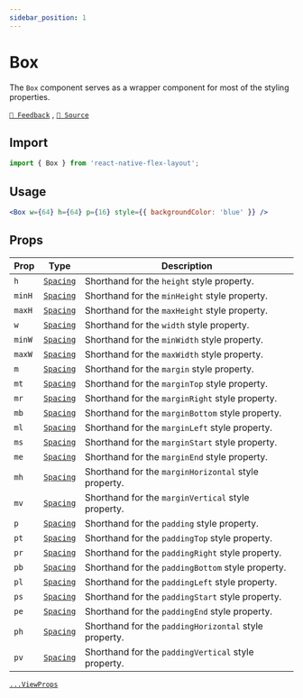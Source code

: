 ```yaml
---
sidebar_position: 1
---
```


# Box

The `Box` component serves as a wrapper component for most of the styling properties.

[`💬 Feedback`](https://github.com/yamankatby/react-native-flex-layout/labels/box) , [`🌱 Source`](https://github.com/yamankatby/react-native-flex-layout/blob/main/src/Box.tsx)

## Import

```js
import { Box } from 'react-native-flex-layout';
```

## Usage

```jsx
<Box w={64} h={64} p={16} style={{ backgroundColor: 'blue' }} />
```

## Props

| Prop   | Type                         | Description                                           |
| ------ | ---------------------------- | ----------------------------------------------------- |
| `h`    | [`Spacing`](/guides/spacing) | Shorthand for the `height` style property.            |
| `minH` | [`Spacing`](/guides/spacing) | Shorthand for the `minHeight` style property.         |
| `maxH` | [`Spacing`](/guides/spacing) | Shorthand for the `maxHeight` style property.         |
| `w`    | [`Spacing`](/guides/spacing) | Shorthand for the `width` style property.             |
| `minW` | [`Spacing`](/guides/spacing) | Shorthand for the `minWidth` style property.          |
| `maxW` | [`Spacing`](/guides/spacing) | Shorthand for the `maxWidth` style property.          |
| `m`    | [`Spacing`](/guides/spacing) | Shorthand for the `margin` style property.            |
| `mt`   | [`Spacing`](/guides/spacing) | Shorthand for the `marginTop` style property.         |
| `mr`   | [`Spacing`](/guides/spacing) | Shorthand for the `marginRight` style property.       |
| `mb`   | [`Spacing`](/guides/spacing) | Shorthand for the `marginBottom` style property.      |
| `ml`   | [`Spacing`](/guides/spacing) | Shorthand for the `marginLeft` style property.        |
| `ms`   | [`Spacing`](/guides/spacing) | Shorthand for the `marginStart` style property.       |
| `me`   | [`Spacing`](/guides/spacing) | Shorthand for the `marginEnd` style property.         |
| `mh`   | [`Spacing`](/guides/spacing) | Shorthand for the `marginHorizontal` style property.  |
| `mv`   | [`Spacing`](/guides/spacing) | Shorthand for the `marginVertical` style property.    |
| `p`    | [`Spacing`](/guides/spacing) | Shorthand for the `padding` style property.           |
| `pt`   | [`Spacing`](/guides/spacing) | Shorthand for the `paddingTop` style property.        |
| `pr`   | [`Spacing`](/guides/spacing) | Shorthand for the `paddingRight` style property.      |
| `pb`   | [`Spacing`](/guides/spacing) | Shorthand for the `paddingBottom` style property.     |
| `pl`   | [`Spacing`](/guides/spacing) | Shorthand for the `paddingLeft` style property.       |
| `ps`   | [`Spacing`](/guides/spacing) | Shorthand for the `paddingStart` style property.      |
| `pe`   | [`Spacing`](/guides/spacing) | Shorthand for the `paddingEnd` style property.        |
| `ph`   | [`Spacing`](/guides/spacing) | Shorthand for the `paddingHorizontal` style property. |
| `pv`   | [`Spacing`](/guides/spacing) | Shorthand for the `paddingVertical` style property.   |

[`...ViewProps`](https://reactnative.dev/docs/view#props)
